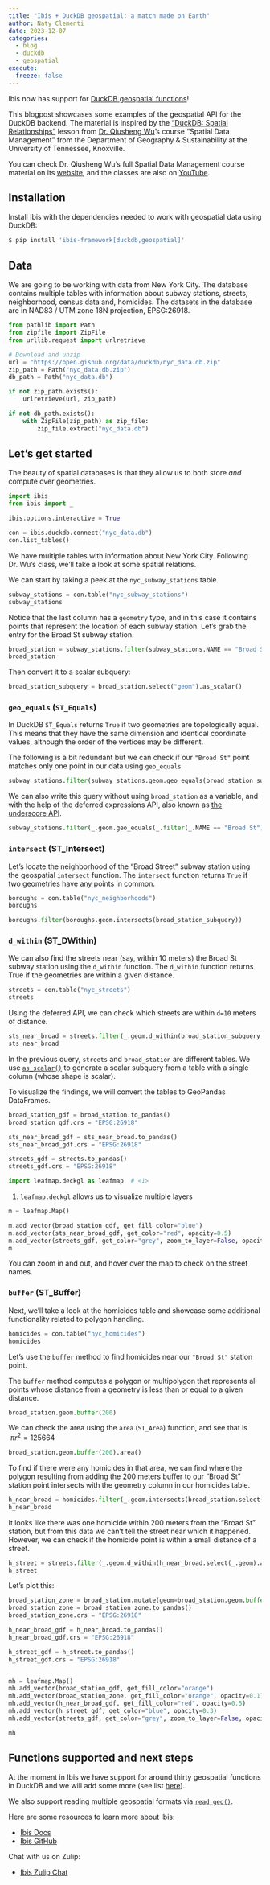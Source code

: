 ```yaml
---
title: "Ibis + DuckDB geospatial: a match made on Earth"
author: Naty Clementi
date: 2023-12-07
categories:
  - blog
  - duckdb
  - geospatial
execute:
  freeze: false
---
```


Ibis now has support for [DuckDB geospatial functions](https://gist.github.com/ncclementi/fbc5564af709e2d7f8882821e3a8649f)!

This blogpost showcases some examples of the geospatial API for the DuckDB backend. The material is inspired by
the ["DuckDB: Spatial Relationships"](https://geog-414.gishub.org/book/duckdb/07_spatial_relationships.html) lesson from
[Dr. Qiusheng Wu](https://geog-414.gishub.org/book/preface/instructor.html)'s course "Spatial Data Management" from the
Department of Geography & Sustainability at the University of Tennessee, Knoxville.

::: {.callout-note}
You can check Dr. Qiusheng Wu's full Spatial Data Management course material on its
[website](https://geog-414.gishub.org/index.html), and the classes are also on
[YouTube](https://www.youtube.com/watch?v=A4TOAdsXsEs&list=PLAxJ4-o7ZoPe9SkgnophygyLjTDBzIEbi).
:::

## Installation

Install Ibis with the dependencies needed to work with geospatial data using DuckDB:

```bash
$ pip install 'ibis-framework[duckdb,geospatial]'
```

## Data

We are going to be working with data from New York City. The database contains multiple tables with information about
subway stations, streets, neighborhood, census data and, homicides. The datasets in the database are in NAD83 / UTM zone
18N projection, EPSG:26918.

```python
from pathlib import Path
from zipfile import ZipFile
from urllib.request import urlretrieve

# Download and unzip
url = "https://open.gishub.org/data/duckdb/nyc_data.db.zip"
zip_path = Path("nyc_data.db.zip")
db_path = Path("nyc_data.db")

if not zip_path.exists():
    urlretrieve(url, zip_path)

if not db_path.exists():
    with ZipFile(zip_path) as zip_file:
        zip_file.extract("nyc_data.db")
```

## Let's get started

The beauty of spatial databases is that they allow us to both store *and* compute over geometries.

```python
import ibis
from ibis import _

ibis.options.interactive = True

con = ibis.duckdb.connect("nyc_data.db")
con.list_tables()
```

We have multiple tables with information about New York City. Following Dr. Wu's class, we'll take a look at some
spatial relations.

We can start by taking a peek at the `nyc_subway_stations` table.

```python
subway_stations = con.table("nyc_subway_stations")
subway_stations
```

Notice that the last column has a `geometry` type, and in this case it contains points that represent the location of
each subway station. Let's grab the entry for the Broad St subway station.

```python
broad_station = subway_stations.filter(subway_stations.NAME == "Broad St")
broad_station
```

Then convert it to a scalar subquery:

```python
broad_station_subquery = broad_station.select("geom").as_scalar()
```


### `geo_equals` (`ST_Equals`)

In DuckDB `ST_Equals` returns `True` if two geometries are topologically equal. This means that they have the same
dimension and identical coordinate values, although the order of the vertices may be different.

The following is a bit redundant but we can check if our `"Broad St"` point matches only one point in our data using
`geo_equals`

```python
subway_stations.filter(subway_stations.geom.geo_equals(broad_station_subquery))
```

We can also write this query without using `broad_station` as a variable, and with the help of the deferred expressions
API, also known as [the underscore API](../../how-to/analytics/chain_expressions.qmd).

```python
subway_stations.filter(_.geom.geo_equals(_.filter(_.NAME == "Broad St")[["geom"]].as_scalar()))
```

### `intersect` (ST_Intersect)

Let's locate the neighborhood of the "Broad Street" subway station using the
geospatial `intersect` function. The `intersect` function returns `True` if two geometries have any points in common.

```python
boroughs = con.table("nyc_neighborhoods")
boroughs
```

```python
boroughs.filter(boroughs.geom.intersects(broad_station_subquery))
```

### `d_within` (ST_DWithin)

We can also find the streets near (say, within 10 meters) the Broad St subway station using the `d_within`
function. The `d_within` function returns True if the geometries are within a given distance.

```python
streets = con.table("nyc_streets")
streets
```

Using the deferred API, we can check which streets are within `d=10` meters of distance.

```python
sts_near_broad = streets.filter(_.geom.d_within(broad_station_subquery, 10))
sts_near_broad
```

::: {.callout-note}
In the previous query, `streets` and `broad_station` are different tables. We use
[`as_scalar()`](../../reference/expression-tables.qmd#ibis.expr.types.relations.Table.as_scalar)
to generate a scalar subquery from a table with a single column (whose shape is scalar).
:::

To visualize the findings, we will convert the tables to GeoPandas DataFrames.

```python
broad_station_gdf = broad_station.to_pandas()
broad_station_gdf.crs = "EPSG:26918"

sts_near_broad_gdf = sts_near_broad.to_pandas()
sts_near_broad_gdf.crs = "EPSG:26918"

streets_gdf = streets.to_pandas()
streets_gdf.crs = "EPSG:26918"
```

```python
import leafmap.deckgl as leafmap  # <1>
```

1. `leafmap.deckgl` allows us to visualize multiple layers

```python
m = leafmap.Map()

m.add_vector(broad_station_gdf, get_fill_color="blue")
m.add_vector(sts_near_broad_gdf, get_color="red", opacity=0.5)
m.add_vector(streets_gdf, get_color="grey", zoom_to_layer=False, opacity=0.3)
m
```

You can zoom in and out, and hover over the map to check on the street names.

### `buffer` (ST_Buffer)

Next, we'll take a look at the homicides table and showcase some
additional functionality related to polygon handling.

```python
homicides = con.table("nyc_homicides")
homicides
```

Let's use the `buffer` method to find homicides near our `"Broad St"` station point.

The `buffer` method computes a polygon or multipolygon that represents all points whose distance from a geometry is less
than or equal to a given distance.

```python
broad_station.geom.buffer(200)
```

We can check the area using the `area` (`ST_Area`) function, and see that is $~ \pi r^{2}=125664$

```python
broad_station.geom.buffer(200).area()
```

To find if there were any homicides in that area, we can find where the polygon resulting from adding the
200 meters buffer to our "Broad St" station point intersects with the geometry column in our homicides table.

```python
h_near_broad = homicides.filter(_.geom.intersects(broad_station.select(_.geom.buffer(200)).as_scalar()))
h_near_broad
```

It looks like there was one homicide within 200 meters from the "Broad St" station, but from this
data we can't tell the street near which it happened. However, we can check if the homicide point is within a small
distance of a street.

```python
h_street = streets.filter(_.geom.d_within(h_near_broad.select(_.geom).as_scalar(), 2))
h_street
```

Let's plot this:

```python
broad_station_zone = broad_station.mutate(geom=broad_station.geom.buffer(200))
broad_station_zone = broad_station_zone.to_pandas()
broad_station_zone.crs = "EPSG:26918"

h_near_broad_gdf = h_near_broad.to_pandas()
h_near_broad_gdf.crs = "EPSG:26918"

h_street_gdf = h_street.to_pandas()
h_street_gdf.crs = "EPSG:26918"


mh = leafmap.Map()
mh.add_vector(broad_station_gdf, get_fill_color="orange")
mh.add_vector(broad_station_zone, get_fill_color="orange", opacity=0.1)
mh.add_vector(h_near_broad_gdf, get_fill_color="red", opacity=0.5)
mh.add_vector(h_street_gdf, get_color="blue", opacity=0.3)
mh.add_vector(streets_gdf, get_color="grey", zoom_to_layer=False, opacity=0.2)

mh
```


## Functions supported and next steps

At the moment in Ibis we have support for around thirty geospatial functions in DuckDB and we will add some more
(see list [here](https://gist.github.com/ncclementi/fbc5564af709e2d7f8882821e3a8649f)).

We also support reading multiple geospatial formats via [`read_geo()`](../../backends/duckdb.qmd#ibis.backends.duckdb.Backend.read_geo).

Here are some resources to learn more about Ibis:

- [Ibis Docs](https://ibis-project.org/)
- [Ibis GitHub](https://github.com/ibis-project/ibis)

Chat with us on Zulip:

- [Ibis Zulip Chat](https://ibis-project.zulipchat.com/)
